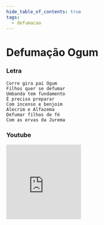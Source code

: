 ```yaml
---
hide_table_of_contents: true
tags:
  - defumacao
---
```


# Defumação Ogum

### Letra

```text
Corre gira pai Ogum
Filhos quer se defumar
Umbanda tem fundamento
É preciso preparar
Com incenso e benjoim
Alecrim e Alfazema
Defumar filhos de fé
Com as ervas da Jurema
```

### Youtube

<iframe
  width="200"
  height="200"
  src="https://www.youtube.com/embed/RD4pG3d_8WQ"
  title="YouTube video player"
  frameborder="0"
  allow="accelerometer; autoplay; clipboard-write; encrypted-media; gyroscope; picture-in-picture; web-share"
  referrerpolicy="strict-origin-when-cross-origin"
  allowfullscreen
></iframe>
